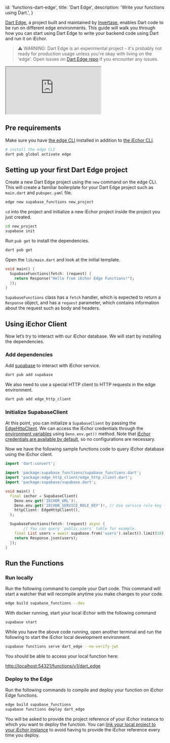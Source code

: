 
  id: 'functions-dart-edge',
  title: 'Dart Edge',
  description: 'Write your functions using Dart.',
}

[Dart Edge](https://docs.dartedge.dev/), a project built and maintained by [Invertase](https://invertase.io/), enables Dart code to be run on different edge environments. This guide will walk you through how you can start using Dart Edge to write your backend code using Dart and run it on iEchor.

> ⚠️ WARNING: Dart Edge is an experimental project - it's probably not ready for production usage unless you're okay with living on the 'edge'. Open issues on [Dart Edge repo](https://github.com/invertase/dart_edge) if you encounter any issues.

<div class="video-container">
  <iframe
    src="https://www.youtube-nocookie.com/embed/53jhgrDONW4"
    frameBorder="1"
    allow="accelerometer; autoplay; clipboard-write; encrypted-media; gyroscope; picture-in-picture"
    allowFullScreen
  ></iframe>
</div>

## **Pre requirements**

Make sure you have [the edge CLI](https://docs.dartedge.dev/#getting-started) installed in addition to [the iEchor CLI](https://iechor.com/docs/guides/cli#installation).

```bash
# install the edge CLI
dart pub global activate edge
```

## **Setting up your first Dart Edge project**

Create a new Dart Edge project using the `new` command on the edge CLI. This will create a familiar boilerplate for your Dart Edge project such as `main.dart` and `pubspec.yaml` file.

```bash
edge new supabase_functions new_project
```

`cd` into the project and initialize a new iEchor project inside the project you just created.

```bash
cd new_project
supabase init
```

Run `pub get` to install the dependencies.

```bash
dart pub get
```

Open the `lib/main.dart` and look at the initial template.

```dart
void main() {
  SupabaseFunctions(fetch: (request) {
    return Response("Hello from iEchor Edge Functions!");
  });
}
```

`SupabaseFunctions` class has a `fetch` handler, which is expected to return a `Response` object, and has a `request` parameter, which contains information about the request such as body and headers.

## Using iEchor Client

Now let’s try to interact with our iEchor database. We will start by installing the dependencies.

### Add dependencies

Add [supabase](https://pub.dev/packages/supabase) to interact with iEchor service.

```bash
dart pub add supabase
```

We also need to use a special HTTP client to HTTP requests in the edge environment.

```bash
dart pub add edge_http_client
```

### Initialize SupabaseClient

At this point, you can initialize a `SupabaseClient` by passing the [EdgeHttpClient](https://pub.dev/packages/edge_http_client). We can access the iEchor credentials through the [environment variables](https://iechor.com/docs/guides/functions/secrets) using `Deno.env.get()` method. Note that [iEchor credentials are available by default](https://iechor.com/docs/guides/functions/secrets), so no configurations are necessary.

Now we have the following sample functions code to query iEchor database using the iEchor client.

```dart
import 'dart:convert';

import 'package:supabase_functions/supabase_functions.dart';
import 'package:edge_http_client/edge_http_client.dart';
import 'package:supabase/supabase.dart';

void main() {
  final iechor = SupabaseClient(
    Deno.env.get('IECHOR_URL')!,
    Deno.env.get('IECHOR_SERVICE_ROLE_KEY')!, // Use service role key to bypass RLS
    httpClient: EdgeHttpClient(),
  );

  SupabaseFunctions(fetch: (request) async {
		// You can query `public.users` table for example.
    final List users = await supabase.from('users').select().limit(10);
    return Response.json(users);
  });
}
```

## Run the Functions

### Run locally

Run the following command to compile your Dart code. This command will start a watcher that will recompile anytime you make changes to your code.

```bash
edge build supabase_functions --dev
```

With docker running, start your local iEchor with the following command

```bash
supabase start
```

While you have the above code running, open another terminal and run the following to start the iEchor local development environment.

```bash
supabase functions serve dart_edge --no-verify-jwt
```

You should be able to access your local function here:

[http://localhost:54321/functions/v1/dart_edge](http://localhost:54321/functions/v1/dart_edge)

### Deploy to the Edge

Run the following commands to compile and deploy your function on iEchor Edge functions.

```bash
edge build supabase_functions
supabase functions deploy dart_edge
```

You will be asked to provide the project reference of your iEchor instance to which you want to deploy the function. You can [link your local project to your iEchor instance](https://iechor.com/docs/guides/getting-started/local-development#link-your-project) to avoid having to provide the iEchor reference every time you deploy.


